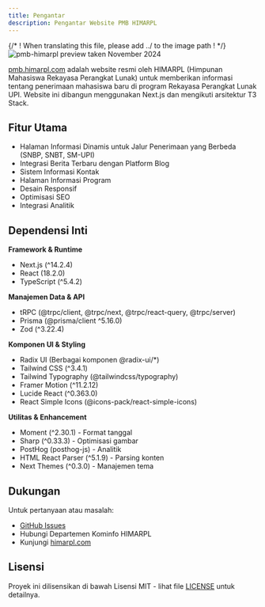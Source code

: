 ```yaml
---
title: Pengantar
description: Pengantar Website PMB HIMARPL
---
```


{/* ! When translating this file, please add ../ to the image path ! */}
![pmb-himarpl preview taken November 2024](../../../../assets/preview/pmb-himarpl.png)

[pmb.himarpl.com](https://pmb.himarpl.com) adalah website resmi oleh HIMARPL (Himpunan Mahasiswa Rekayasa Perangkat Lunak) untuk memberikan informasi tentang penerimaan mahasiswa baru di program Rekayasa Perangkat Lunak UPI. Website ini dibangun menggunakan Next.js dan mengikuti arsitektur T3 Stack.

## Fitur Utama

- Halaman Informasi Dinamis untuk Jalur Penerimaan yang Berbeda (SNBP, SNBT, SM-UPI)
- Integrasi Berita Terbaru dengan Platform Blog
- Sistem Informasi Kontak
- Halaman Informasi Program
- Desain Responsif
- Optimisasi SEO
- Integrasi Analitik

## Dependensi Inti

**Framework & Runtime**
- Next.js (^14.2.4)
- React (18.2.0)
- TypeScript (^5.4.2)

**Manajemen Data & API**
- tRPC (@trpc/client, @trpc/next, @trpc/react-query, @trpc/server)
- Prisma (@prisma/client ^5.16.0)
- Zod (^3.22.4)

**Komponen UI & Styling**
- Radix UI (Berbagai komponen @radix-ui/*)
- Tailwind CSS (^3.4.1)
- Tailwind Typography (@tailwindcss/typography)
- Framer Motion (^11.2.12)
- Lucide React (^0.363.0)
- React Simple Icons (@icons-pack/react-simple-icons)

**Utilitas & Enhancement**
- Moment (^2.30.1) - Format tanggal
- Sharp (^0.33.3) - Optimisasi gambar
- PostHog (posthog-js) - Analitik
- HTML React Parser (^5.1.9) - Parsing konten
- Next Themes (^0.3.0) - Manajemen tema

## Dukungan

Untuk pertanyaan atau masalah:

- [GitHub Issues](https://github.com/himarplupi/pmb-himarpl/issues)
- Hubungi Departemen Kominfo HIMARPL
- Kunjungi [himarpl.com](https://www.himarpl.com)

## Lisensi

Proyek ini dilisensikan di bawah Lisensi MIT - lihat file [LICENSE](https://github.com/himarplupi/pmb-himarpl/blob/main/LICENSE) untuk detailnya.
